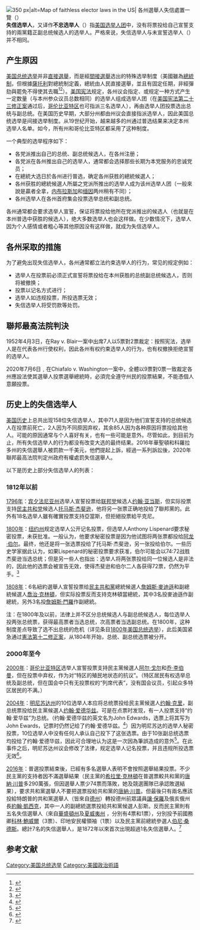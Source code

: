 {{noteTA
|G1=PresidentsUS
}}
[[File:Faithless elector laws enforcement.svg|thumb|right|350 px|alt=Map of faithless elector laws in the US|
'''各州選舉人失信處置一覽'''（{{asof|2020|7|7}}）<ref name=laws>{{cite web |title=Faithless Elector State Laws |url=https://www.fairvote.org/faithless_elector_state_laws |website=Fair Vote |date=2020-07-07 |access-date= |archive-date=2020-12-08 |archive-url=https://web.archive.org/web/20201208224506/https://www.fairvote.org/faithless_elector_state_laws |dead-url=no }}</ref>
{{legend|#42AA41|投票無效及罰款}}
{{legend|#B2DF8A|投票無效}}
{{legend|#FF2A2A|投票有效及罰款}}
{{legend|#FFAAAA|投票有效}}
{{legend|#D0D0D0|無立法約束}}
]]
'''失信选举人'''，又译作'''不忠选举人'''（{{lang-en|Faithless elector}}）指[[美国选举人团|美国选举人团]]中，没有将票投给自己宣誓支持的兩黨籍正副总统候选人的选举人。严格來说，失信选举人与未宣誓选举人（{{lang-en|Unpledged elector}}）并不相同。

==产生原因==
{{main|美国选举人团}}
[[美国总统选举|美国总统选举]]并非[[直接選舉|直接選舉]]，而是經[[間接選舉|間接選舉]]选出的特殊选举制度（美國雖為[[總統制|總統制]]，但根據[[喬萬尼·薩托利|薩托利]]對總統制定義，總統由人民直接選舉，並且有固定任期，非經彈劾與罷免不得使其去職<ref>{{Cite web|title=薩托利的總統制之特徵-知識百科-三民輔考|url=https://www.3people.com.tw/知識/薩托利的總統制之特徵/高普初、地特/5def566c-4789-4bdf-9267-8e0be118d2d0|accessdate=2020-11-15|work=www.3people.com.tw|language=zh-TW}}</ref><ref>{{Cite journal|title=具台灣特色的總統制理論與實際之研究─以李登輝(1991-2000)、陳水扁、馬英九、蔡英文(2016-2018)四任總統職權行使狀況之分析|url=https://ah.nccu.edu.tw/item?item_id=138242|last=林育任|last2=Lin|first2=Yu-Jen|date=2018|language=ZH-TW|journal=|access-date=2020-11-15|archive-date=2020-11-20|archive-url=https://web.archive.org/web/20201120180348/https://ah.nccu.edu.tw/item?item_id=138242|dead-url=no}}</ref>）。[[美国宪法|美国宪法]]规定，各州议会指定、或规定一种方式产生一定数量（与本州参众议员总数相同）的选举人组成选举人团（在[[美国宪法第二十三修正案|美国宪法第二十三修正案]]通过后，[[哥伦比亚特区|哥伦比亚特区]]也可指派三名选举人），再由选举人团投票选出总统与副总统。在美国历史早期，大部分州都由州议会直接指派选举人，因此美国总统选举是间接选举制度。从19世纪开始，越来越多的州通过普选结果来决定本州选举人名单。如今，所有州和哥伦比亚特区都采用了这种制度。

一个典型的选举程序如下：
* 各党派推出自己的总统、副总统候选人，在各州注册；
* 各党派在各州推出自己的选举人，通常都会选择那些长期为本党服务的忠诚党员；
* 在總統大选日於各州进行普选，确定各州获胜的總統候選人；
* 各州获胜的總統候選人所屬之党派所推出的选举人成为该州选举人团（一般來說是贏者全拿，[[内布拉斯加|内布拉斯加]]和[[缅因|缅因]]两州稍有不同）；
* 各州选举人在各州首府集会投票选举总统和副总统。

各州通常都会要求选举人宣誓，保证将票投给他所在党派推出的候选人（也就是在本州普选中获胜的候选人），绝大多数选举人也会这样做。在少数情况下，选举人因为个人感情或者粗心等其他原因没有这样做，就成为失信选举人。

==各州采取的措施==
为了避免出现失信选举人，各州通常都立法约束选举人的行为，常见的规定例如：
* 选举人在投票前必须正式宣誓将票投给在本州获胜的总统副总统候选人，否则将被撤换；
* 投票以记名方式进行；
* 选举人如违规投票，所投选票无效；
* 失信选举人将受罚款等处罚。

==聯邦最高法院判決==
1952年4月3日，在Ray v. Blair一案中出席7人以5票對2票裁定：按照宪法，选举人是在代表各州行使权利，因此各州有权约束选举人的行为，也有权撤换拒绝宣誓的选举人。

2020年7月6日﹐在Chiafalo v. Washington一案中，全體以9票對0票一致裁定各州應設法使其選舉人投票選舉總統時，必須完全遵守州民的投票結果，不能憑個人意願投票。

==历史上的失信选举人==
[[美国历史|美国历史]]上总共出现158位失信选举人，其中71人是因为他们宣誓支持的总统候选人在投票前死亡，2人因为不同原因弃权，其余85人因为各种原因将票投给其他人。可能的原因通常与个人喜好有关，也有一些可能是意外。尽管如此，到目前为止，所有失信选举人的行为都没有改变大选的最终结果。2016年華聖頓和科羅拉多州的失信選舉人被罰款一千美元，他們提起上訴，經過一系列訴訟後，2020年聯邦最高法院判定州政府有權處罰失信選舉人。

以下是历史上部分失信选举人的列表：

===1812年以前===
[[1796年美国总统选举|1796年]]：[[宾夕法尼亚州|宾夕法尼亚州]]选举人{{tsl|en|Samuel Miles|山繆·麥爾斯}}宣誓投票给[[联邦党|联邦党]]候选人[[约翰·亚当斯|约翰·亚当斯]]，但实际投票支持[[民主共和党|民主共和党]]候选人[[托马斯·杰斐逊|托马斯·杰斐逊]]，他将另一张票正确地投给了聯邦黨的{{tsl|en|Thomas Pinckney|湯瑪斯·平克尼}}。此外有18名选举人雖有確實投票支持亞當斯，但拒絕投票給平克尼。

[[1800年美国总统选举|1800年]]：[[纽约州|纽约州]]规定选举人公开记名投票，但选举人Anthony Lispenard要求秘密投票，未获批准。一般认为，他要求秘密投票是因为他试图将两张票都投给[[阿龙·伯尔|阿龙·伯尔]]。最终，他还是将一张选票投给了托马斯·杰斐逊，另一张投给伯尔。一些历史学家据此认为，如果Lispenard的秘密投票要求获准，伯尔可能会以74:72战胜杰斐逊当选总统；但是另一些人也指出：选举人将两张票投给同一位候选人是非法的，因此他的选票会被宣告无效，使得杰斐逊和伯尔二人各获得72票，仍然为平手。<ref>{{Cite web|url=http://www.fairvote.org/e_college/slate.htm|title=Against Secret Ballots|author=Timothy Noah|date=2004-12-14|publisher=Slate.com|archiveurl=https://web.archive.org/web/20061126075024/http://www.fairvote.org/e_college/slate.htm|archivedate=2006-11-26|access-date=2009-01-08|dead-url=yes}}</ref>

[[1808年美国总统选举|1808年]]：6名紐約選舉人宣誓投票给[[民主共和黨|民主共和黨]]總統候選人[[詹姆斯·麥迪遜|詹姆斯·麥迪遜]]和副總統候選人[[喬治·克林頓|喬治·克林頓]]，但实际投票反而支持克林頓當總統，其中3名投麥迪遜作副總統，另外3名投[[詹姆斯·門羅|詹姆斯·門羅]]作副總統。

注：在1800年及以前，法律上并不区分总统候选人与副总统候选人，每位选举人投两张总统票，获得最高票者当选总统，次高票者当选副总统。在1800年，这种制度差点导致了选不出总统的危机（详见条目[[1800年美国总统选举|1800年美国总统选举]]），此后美国紧急通过[[美利堅合眾國憲法第十二條修正案|憲法第十二修正案]]，从1804年开始，总统、副总统选票被分开。

=== 2000年至今 ===
[[2000年美国总统选举|2000年]]：[[哥伦比亚特区|哥伦比亚特区]]选举人{{tsl|en|Barbara Lett-Simmons|芭芭拉·萊特西蒙斯}}宣誓投票支持民主黨候選人[[阿尔·戈尔|阿尔·戈尔]]和[[乔·李伯曼|乔·李伯曼]]，但在投票中弃权，作为对“特区的殖民地状态的抗议”。（特区居民有权选举总统及副总统，但在国会中只有无投票权的“列席代表”，没有国会议员，引起众多特区居民的不满。）

[[2004年美国总统选举|2004年]]：[[明尼苏达州|明尼苏达州]]的10位选举人本应将总统票投给民主黨候選人[[约翰·福布斯·克里|约翰·克里]]，副总统票投给民主黨候選人[[约翰·爱德华兹|约翰·爱德华兹]]。可是在点票时发现，有一人投票支持“约翰·爱华兹”为总统。（约翰·爱德华兹的英文名为John Edwards，选票上将其写为John Ewards，记票时仍然记给了约翰·爱德华兹。<ref>{{Cite web|url=http://www.startribune.com/stories/587/5134791.html|title=Vote for Edwards instead of Kerry shocks Minnesota electors|accessdate=|author=Dane Smith|date=2004-12-14|publisher=Star Tribune|archiveurl=https://web.archive.org/web/20041217034158/http://www.startribune.com/stories/587/5134791.html|archivedate=2004-12-17|dead-url=no}}</ref>）因为明尼苏达的选举人秘密投票，10位选举人中没有任何人承认自己投下了这张选票。由于10张副总统选票均投给了约翰·爱德华兹，因此可合理地认为这是一次因為筆誤造成的意外<ref>{{Cite web |url=http://news.minnesota.publicradio.org/features/2004/12/13_ap_electors/ |title=存档副本 |accessdate=2009-01-08 |archive-date=2010-01-01 |archive-url=https://web.archive.org/web/20100101213450/http://news.minnesota.publicradio.org/features/2004/12/13_ap_electors/ |dead-url=no }}</ref>。在此事件之后，明尼苏达州议会修改了法律，规定选举人记名投票，并且违规所投选票无效<ref>{{Cite web |url=https://www.revisor.leg.state.mn.us/statutes/?id=208.08&year=2008 |title=存档副本 |accessdate=2009-01-08 |archive-date=2011-09-27 |archive-url=https://web.archive.org/web/20110927212127/https://www.revisor.leg.state.mn.us/statutes/?id=208.08&year=2008 |dead-url=no }}</ref>。

[[2016年美國總統選舉|2016年]]：普選投票結束後，已經有多名選舉人表明不會按照選舉結果投票。不少民主黨的支持者因不滿選舉結果（民主黨的[[希拉里·克林頓|希拉里·克林頓]]在普選票較共和黨的[[唐納·川普|唐納·川普]]多290萬張，但因選舉人票少74票而落敗，她及競選團隊已承認敗選結果），要求共和黨選舉人不要把選票投給共和黨的[[唐納·川普|唐納·川普]]。但最後只有兩名應該投給特朗普的共和黨選舉人（皆來自[[德克萨斯州|德州]]）轉投德州前眾議員[[讓·保羅|讓·保羅]]及俄亥俄州長[[約翰·凱西克|約翰·凱西克]]，其中一人的副總統選票投給共和黨候選人彭斯。反而民主黨則有五名失信選舉人（來自[[华盛顿州|華盛頓州]]及[[夏威夷州|夏威夷州]] ，分別有4票和1票），分別投予前國務卿[[科林·鮑威爾|科林·鮑威爾]]（3票）、印地安民權領袖{{le|費思·斯波蒂德·伊格爾|Faith Spotted Eagle}}（1票）以及民主黨前總統參選人[[伯尼·桑德斯|伯尼·桑德斯]]。總計7名的失信選舉人，是1872年以來首次出現超過1名失信選舉人。<ref>{{cite web|url=https://udn.com/news/story/6813/2182073|title=7選舉人罕見跑票 川普少拿2票|accessdate=2016-12-21|author=|date=2016-12-21|publisher=聯合新聞網|language=zh-tw|archiveurl=https://web.archive.org/web/20161223172845/https://udn.com/news/story/6813/2182073|archivedate=2016-12-23|dead-url=no}}</ref>

==参考文献==
<References/>

{{U.S. presidential elections}}

[[Category:美国总统选举|Category:美国总统选举]]
[[Category:美國政治術語|Category:美國政治術語]]